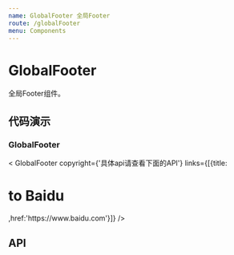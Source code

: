 ```yaml
---
name: GlobalFooter 全局Footer
route: /globalFooter
menu: Components
---
```



# GlobalFooter

全局Footer组件。


## 代码演示


### GlobalFooter

<Playground>
  < GlobalFooter copyright={'具体api请查看下面的API'}
   links={[{title:<h1>to Baidu</h1>,href:'https://www.baidu.com'}]} />
</Playground>

## API
<Props of={GlobalFooter} />

